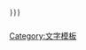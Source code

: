 <span class="script-siddham" style="font-family: 'Noto Sans Siddham', 'ApSiddham', 'Muktamsiddham', 'MuktamsiddhamG', '和田研中丸ゴシック2004絵文字', 'WadaLabChuMaruGo2004Emoji', '和田研細丸ゴシック2004絵文字', 'WadaLabMaruGo2004Emoji';">{{{1|{{{2|}}}}}}</span><noinclude>
[[Category:文字模板]]</noinclude>
